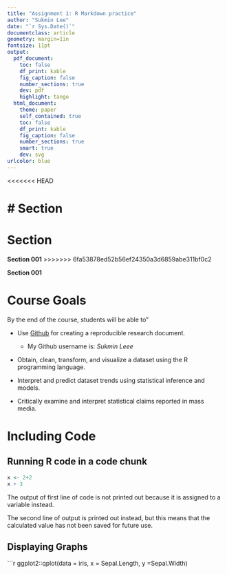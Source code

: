 ```yaml
---
title: "Assignment 1: R Markdown practice"
author: "Sukmin Lee"
date: "`r Sys.Date()`"
documentclass: article
geometry: margin=1in
fontsize: 11pt
output: 
  pdf_document:
    toc: false
    df_print: kable
    fig_caption: false
    number_sections: true
    dev: pdf
    highlight: tango
  html_document:
    theme: paper
    self_contained: true
    toc: false
    df_print: kable
    fig_caption: false
    number_sections: true
    smart: true
    dev: svg
urlcolor: blue
---
```


<!-- Write your Markdown below this line -->

<<<<<<< HEAD

# Section
=======
# Section  
**Section 001**
>>>>>>> 6fa53878ed52b56ef24350a3d6859abe311bf0c2

**Section 001**

# Course Goals

By the end of the course, students will be able to"

* Use [Github](https://github.com) for creating a reproducible research document.

  * My Github username is: *Sukmin Leee*
  
* Obtain, clean, transform, and visualize a dataset using the R programming language.

* Interpret and predict dataset trends using statistical inference and models.

* Critically examine and interpret statistical claims reported in mass media.

# Including Code
## Running R code in a code chunk
```r
x <- 2+2
x + 3
```
The output of first line of code is not printed out because it is assigned to a variable instead.

The second line of output is printed out instead, but this means that the calculated value has not been saved for future use. 

## Displaying Graphs

```r
ggplot2::qplot(data = iris, x = Sepal.Length, y =Sepal.Width)